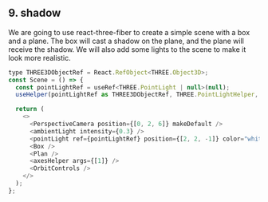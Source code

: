 
## 9. shadow

We are going to use react-three-fiber to create a simple scene with a box and a plane. The box will cast a shadow on the plane, 
and the plane will receive the shadow. We will also add some lights to the scene to make it look more realistic.

```javascript
type THREE3DObjectRef = React.RefObject<THREE.Object3D>;
const Scene = () => {
  const pointLightRef = useRef<THREE.PointLight | null>(null);
  useHelper(pointLightRef as THREE3DObjectRef, THREE.PointLightHelper, 0.2, "red");

  return (
    <>
      <PerspectiveCamera position={[0, 2, 6]} makeDefault />
      <ambientLight intensity={0.3} />
      <pointLight ref={pointLightRef} position={[2, 2, -1]} color="white" castShadow />
      <Box />
      <Plan />
      <axesHelper args={[1]} />
      <OrbitControls />
    </>
  );
};
```

<Demo/>